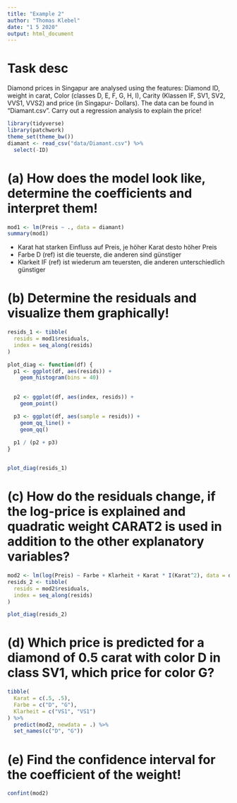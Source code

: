 ```yaml
---
title: "Example 2"
author: "Thomas Klebel"
date: "1 5 2020"
output: html_document
---
```


# Task desc
Diamond prices in Singapur are analysed using the features: Diamond ID, weight in carat, Color
(classes D, E, F, G, H, I), Carity (Klassen IF, SV1, SV2, VVS1, VVS2) and price (in Singapur-
Dollars). The data can be found in “Diamant.csv”.
Carry out a regression analysis to explain the price!

```r
library(tidyverse)
library(patchwork)
theme_set(theme_bw())
diamant <- read_csv("data/Diamant.csv") %>% 
  select(-ID)
```




# (a) How does the model look like, determine the coefficients and interpret them!
```r
mod1 <- lm(Preis ~ ., data = diamant)
summary(mod1)
```

- Karat hat starken Einfluss auf Preis, je höher Karat desto höher Preis
- Farbe D (ref) ist die teuerste, die anderen sind günstiger
- Klarkeit IF (ref) ist wiederum am teuersten, die anderen unterschiedlich
günstiger


# (b) Determine the residuals and visualize them graphically!
```r
resids_1 <- tibble(
  resids = mod1$residuals,
  index = seq_along(resids)
)

plot_diag <- function(df) {
  p1 <- ggplot(df, aes(resids)) +
    geom_histogram(bins = 40)
  

  p2 <- ggplot(df, aes(index, resids)) +
    geom_point()

  p3 <- ggplot(df, aes(sample = resids)) +
    geom_qq_line() +
    geom_qq()
  
  p1 / (p2 + p3)
}


plot_diag(resids_1)
```




# (c) How do the residuals change, if the log-price is explained and quadratic weight CARAT2 is used in addition to the other explanatory variables?
```r
mod2 <- lm(log(Preis) ~ Farbe + Klarheit + Karat * I(Karat^2), data = diamant)
resids_2 <- tibble(
  resids = mod2$residuals,
  index = seq_along(resids)
)

plot_diag(resids_2)

```



# (d) Which price is predicted for a diamond of 0.5 carat with color D in class SV1, which price for color G?
```r
tibble(
  Karat = c(.5, .5),
  Farbe = c("D", "G"),
  Klarheit = c("VS1", "VS1")
) %>% 
  predict(mod2, newdata = .) %>% 
  set_names(c("D", "G"))
```


# (e) Find the confidence interval for the coefficient of the weight!
```r
confint(mod2) 
```

